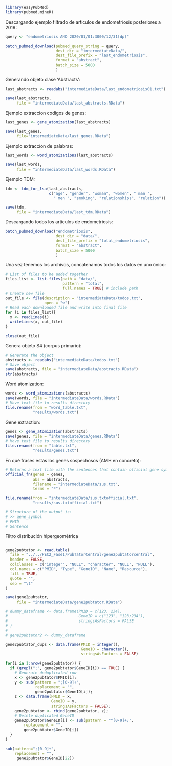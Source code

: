 ```r
library(easyPubMed)
library(pubmed.mineR)
```

Descargando ejemplo filtrado de articulos de endometriosis posteriores a 2019:
```r
query <- "endometriosis AND 2020/01/01:3000/12/31[dp]"

batch_pubmed_download(pubmed_query_string = query,
                      dest_dir = "intermediateData/",
                      dest_file_prefix = "last_endometriosis",
                      format = "abstract",
                      batch_size = 5000
                      )

```

Generando objeto clase 'Abstracts':
```r
last_abstracts <- readabs("intermediateData/last_endometriosis01.txt")

save(last_abstracts,
     file = "intermediateData/last_abstracts.RData")
```

Ejemplo extraccion codigos de genes:
```r
last_genes <- gene_atomization(last_abstracts)

save(last_genes,
     file="intermediateData/last_genes.RData")
```

Ejemplo extraccion de palabras:
```r
last_words <- word_atomizations(last_abstracts)

save(last_words,
     file = "intermediateData/last_words.RData")
```

Ejemplo TDM:
```r
tdm <- tdm_for_lsa(last_abstracts, 
                   c("age", "gender", "woman", "women", " man ", 
                     " men ", "smoking", "relationships", "relation"))

save(tdm,
     file = "intermediateData/last_tdm.RData")
```




Descargando todos los artículos de endometriosis:
```r
batch_pubmed_download("endometriosis",
                      dest_dir = "data/",
                      dest_file_prefix = "total_endometriosis",
                      format = "abstract",
                      batch_size = 5000
                      )
```

Una vez tenemos los archivos, concatenamos todos los datos en uno único:
```r
# List of files to be added together
files_list <- list.files(path = "data/",
                         pattern = "total",
                         full.names = TRUE) # include path
# Create new file
out_file <- file(description = "intermediateData/todos.txt",
                 open = "w")
# Read each downloaded file and write into final file
for (i in files_list){
  x <- readLines(i)
  writeLines(x, out_file)
}

close(out_file)
```

Genera objeto S4 (corpus primario):
```r
# Generate the object
abstracts <- readabs("intermediateData/todos.txt")
# Save object
save(abstracts, file = "intermediateData/abstracts.RData")
str(abstracts)
```


Word atomization:
```r
words <- word_atomizations(abstracts)
save(words, file = "intermediateData/words.RData")
# Move text file to results directory
file.rename(from = "word_table.txt",
            "results/words.txt")
```

Gene extraction:
```r
genes <- gene_atomization(abstracts)
save(genes, file = "intermediateData/genes.RData")
# Move text file to results directory
file.rename(from = "table.txt",
            "results/genes.txt")
```

En qué frases estás los genes sospechosos (AMH en concreto):
```r
# Returns a text file with the sentences that contain official gene symbols from HGNC.
official_fn(genes = genes,
            abs = abstracts,
            filename = "intermediateData/sus.txt",
            terms = "*")

file.rename(from = "intermediateData/sus.txtofficial.txt",
            "results/sus.txtofficial.txt")

# Structure of the output is:
# >> gene_symbol
# PMID
# Sentence
```

Filtro distribución hipergeométrica
```r


```

```r
gene2pubtator <- read.table(
  file = "../../PEC2_Fase1/PubTatorCentral/gene2pubtatorcentral",
  header = FALSE,
  colClasses = c("integer", "NULL", "character", "NULL", "NULL"),
  col.names = c("PMID", "Type", "GeneID", "Name", "Resource"),
  fill = TRUE,
  quote = "",
  sep = "\t"
)

save(gene2pubtator,
     file = "intermediateData/gene2pubtator.RData")
```

```r
# dummy_dataframe <- data.frame(PMID = c(123, 234),
#                               GeneID = c("123", "123;234"),
#                               stringsAsFactors = FALSE
# )
# 
# gene2pubtator2 <- dummy_dataframe

gene2pubtator_dups <- data.frame(PMID = integer(),
                                 GeneID = character(),
                                 stringsAsFactors = FALSE)

for(i in 1:nrow(gene2pubtator)) {
  if (grepl(";", gene2pubtator$GeneID[i]) == TRUE) {
    # Generate deduplicated row
    x <- gene2pubtator$PMID[i];
    y <- sub(pattern = ";[0-9]+",
             replacement = "",
             gene2pubtator$GeneID[i]);
    z <- data.frame(PMID = x,
                    GeneID = y,
                    stringsAsFactors = FALSE);
    gene2pubtator <- rbind(gene2pubtator, z);
    # Delete duplicated GeneID
    gene2pubtator$GeneID[i] <- sub(pattern = "^[0-9]+;",
        replacement = "",
        gene2pubtator$GeneID[i])
  }
}
```

```r
sub(pattern=";[0-9]+",
    replacement = "",
     gene2pubtator$GeneID[22])
```



